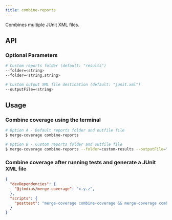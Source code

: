 ```yaml
---
title: combine-reports
---
```

Combines multiple JUnit XML files.

## API

###  Optional Parameters
```sh
# Custom reports folder (default: "results")
--folder=<string>
--folder=<string,string>

# Custom output XML file destination (default: "junit.xml")
--outputFile=<string>
```

## Usage

### Combine coverage using the terminal

```sh
# Option A - Default reports folder and outfile file
$ merge-coverage combine-reports

# Option B - Custom reports folder and outfile file
$ merge-coverage combine-reports --folder=custom-results --outputFile="custom-junit.xml"
```

### Combine coverage after running tests and generate a JUnit XML file
```json
{
  "devDependencies": {
    "@jtmdias/merge-coverage": "x.y.z",
  },
  "scripts": {
    "posttest": "merge-coverage combine-coverage && merge-coverage combine-reports",
  }
}
```
